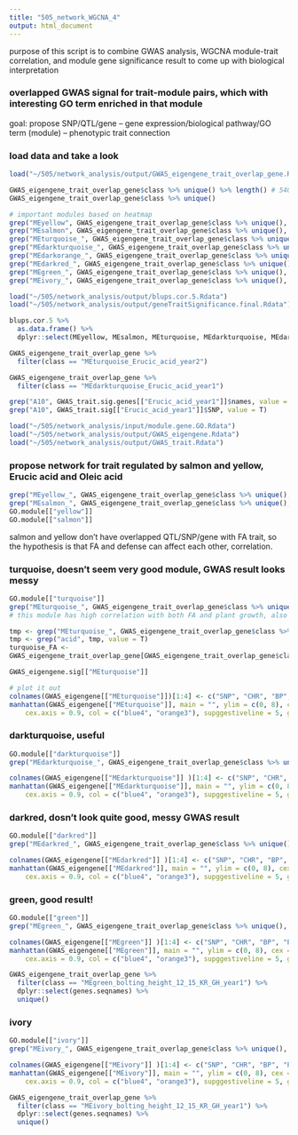 ```yaml
---
title: "505_network_WGCNA_4"
output: html_document
---
```


purpose of this script is to combine GWAS analysis, WGCNA module-trait correlation, and module gene significance result to come up with biological interpretation

### overlapped GWAS signal for trait-module pairs, which with interesting GO term enriched in that module 

goal: propose SNP/QTL/gene -- gene expression/biological pathway/GO term (module) -- phenotypic trait connection 

### load data and take a look 
```r
load("~/505/network_analysis/output/GWAS_eigengene_trait_overlap_gene.Rdata")

GWAS_eigengene_trait_overlap_gene$class %>% unique() %>% length() # 540 
GWAS_eigengene_trait_overlap_gene$class %>% unique() 

# important modules based on heatmap 
grep("MEyellow", GWAS_eigengene_trait_overlap_gene$class %>% unique(), value = T) # Erucic acid/ Oleic acid 
grep("MEsalmon", GWAS_eigengene_trait_overlap_gene$class %>% unique(), value = T) # Erucic acid/ Oleic acid 
grep("MEturquoise_", GWAS_eigengene_trait_overlap_gene$class %>% unique(), value = T) ### 
grep("MEdarkturquoise_", GWAS_eigengene_trait_overlap_gene$class %>% unique(), value = T)
grep("MEdarkorange_", GWAS_eigengene_trait_overlap_gene$class %>% unique(), value = T) # flower eQTL, don't need to pay much attention to this 
grep("MEdarkred_", GWAS_eigengene_trait_overlap_gene$class %>% unique(), value = T) 
grep("MEgreen_", GWAS_eigengene_trait_overlap_gene$class %>% unique(), value = T) 
grep("MEivory_", GWAS_eigengene_trait_overlap_gene$class %>% unique(), value = T) 

load("~/505/network_analysis/output/blups.cor.5.Rdata")
load("~/505/network_analysis/output/geneTraitSignificance.final.Rdata")

blups.cor.5 %>% 
  as.data.frame() %>% 
  dplyr::select(MEyellow, MEsalmon, MEturquoise, MEdarkturquoise, MEdarkred, MEgreen, MEivory)

GWAS_eigengene_trait_overlap_gene %>% 
  filter(class == "MEturquoise_Erucic_acid_year2")

GWAS_eigengene_trait_overlap_gene %>% 
  filter(class == "MEdarkturquoise_Erucic_acid_year1")  

grep("A10", GWAS_trait.sig.genes[["Erucic_acid_year1"]]$names, value = T) 
grep("A10", GWAS_trait.sig[["Erucic_acid_year1"]]$SNP, value = T)    

load("~/505/network_analysis/input/module.gene.GO.Rdata")
load("~/505/network_analysis/output/GWAS_eigengene.Rdata")
load("~/505/network_analysis/output/GWAS_trait.Rdata")
```

### propose network for trait regulated by salmon and yellow, Erucic acid and Oleic acid 
```r
grep("MEyellow_", GWAS_eigengene_trait_overlap_gene$class %>% unique(), value = T) # Erucic acid/ Oleic acid 
grep("MEsalmon_", GWAS_eigengene_trait_overlap_gene$class %>% unique(), value = T) # Erucic acid/ Oleic acid 
GO.module[["yellow"]]
GO.module[["salmon"]] 
```

salmon and yellow don't have overlapped QTL/SNP/gene with FA trait, so the hypothesis is that FA and defense can affect each other, correlation. 

### turquoise, doesn't seem very good module, GWAS result looks messy  
```r
GO.module[["turquoise"]]
grep("MEturquoise_", GWAS_eigengene_trait_overlap_gene$class %>% unique(), value = T) ### 
# this module has high correlation with both FA and plant growth, also has overlapped QTL with many trait, 24 

tmp <- grep("MEturquoise_", GWAS_eigengene_trait_overlap_gene$class %>% unique(), value = T) 
tmp <- grep("acid", tmp, value = T) 
turquoise_FA <- 
GWAS_eigengene_trait_overlap_gene[GWAS_eigengene_trait_overlap_gene$class %in% tmp,] 

GWAS_eigengene.sig[["MEturquoise"]] 

# plot it out 
colnames(GWAS_eigengene[["MEturquoise"]])[1:4] <- c("SNP", "CHR", "BP", "P")
manhattan(GWAS_eigengene[["MEturquoise"]], main = "", ylim = c(0, 8), cex = 0.6,
    cex.axis = 0.9, col = c("blue4", "orange3"), supggestiveline = 5, genomewideline = F)
```

### darkturquoise, useful 
```r
GO.module[["darkturquoise"]]
grep("MEdarkturquoise_", GWAS_eigengene_trait_overlap_gene$class %>% unique(), value = T) ### 

colnames(GWAS_eigengene[["MEdarkturquoise"]] )[1:4] <- c("SNP", "CHR", "BP", "P")
manhattan(GWAS_eigengene[["MEdarkturquoise"]], main = "", ylim = c(0, 8), cex = 0.6,
    cex.axis = 0.9, col = c("blue4", "orange3"), supggestiveline = 5, genomewideline = F) 
```

### darkred, dosn't look quite good, messy GWAS result  
```r
GO.module[["darkred"]]
grep("MEdarkred_", GWAS_eigengene_trait_overlap_gene$class %>% unique(), value = T) ### 

colnames(GWAS_eigengene[["MEdarkred"]] )[1:4] <- c("SNP", "CHR", "BP", "P")
manhattan(GWAS_eigengene[["MEdarkred"]], main = "", ylim = c(0, 8), cex = 0.6,
    cex.axis = 0.9, col = c("blue4", "orange3"), supggestiveline = 5, genomewideline = F)  
```

### green, good result!  
```r
GO.module[["green"]]
grep("MEgreen_", GWAS_eigengene_trait_overlap_gene$class %>% unique(), value = T) ### 

colnames(GWAS_eigengene[["MEgreen"]] )[1:4] <- c("SNP", "CHR", "BP", "P")
manhattan(GWAS_eigengene[["MEgreen"]], main = "", ylim = c(0, 8), cex = 0.6,
    cex.axis = 0.9, col = c("blue4", "orange3"), supggestiveline = 5, genomewideline = F)   

GWAS_eigengene_trait_overlap_gene %>% 
  filter(class == "MEgreen_bolting_height_12_15_KR_GH_year1") %>% 
  dplyr::select(genes.seqnames) %>% 
  unique() 
```

### ivory 
```r
GO.module[["ivory"]]
grep("MEivory_", GWAS_eigengene_trait_overlap_gene$class %>% unique(), value = T) ### 

colnames(GWAS_eigengene[["MEivory"]] )[1:4] <- c("SNP", "CHR", "BP", "P")
manhattan(GWAS_eigengene[["MEivory"]], main = "", ylim = c(0, 8), cex = 0.6,
    cex.axis = 0.9, col = c("blue4", "orange3"), supggestiveline = 5, genomewideline = F)   

GWAS_eigengene_trait_overlap_gene %>% 
  filter(class == "MEivory_bolting_height_12_15_KR_GH_year1") %>% 
  dplyr::select(genes.seqnames) %>% 
  unique()  
```




